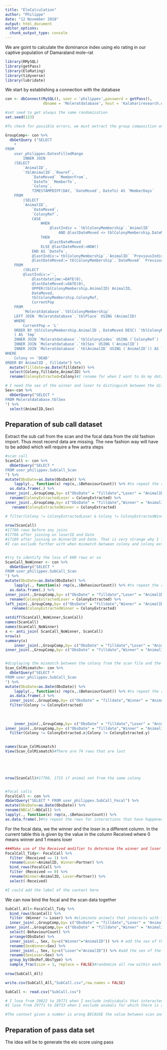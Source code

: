 ```yaml
---
title: "EloCalculation"
author: "Philippe"
date: "12 November 2018"
output: html_document
editor_options: 
  chunk_output_type: console
---
```



We are goint to calculate the dominance index using elo rating in our captive population of Damaraland mole-rat 

```r
library(RMySQL)
library(getPass)
library(EloRating)
library(tidyverse)
library(lubridate)
```

We start by establishing a connection with the database
```r
con <- dbConnect(MySQL(), user = 'philippev',password = getPass(),  
                 dbname = 'Moleratdatabase', host = 'Kalahariresearch.org')

#set seed to get always the same randomization
set.seed(123)
```



```r

#To check for possible errors, we must extract the group composition on every day of obervation. At the moment this is exctracted using the GroupComp query done by Tim Vink but which could be made much easier with the use of lead and lag function.

GroupComp<- con %>%
  dbGetQuery ("SELECT 
    *
FROM
    user_philippev.DatesFilledRange
        INNER JOIN
    (SELECT 
        `AnimalID`,
        `tblAnimalID`.`Rowref`,
            `DateMoved` `MemberFrom`,
            `DateTo` `MemberTo`,
            `Colony`,
            TIMESTAMPDIFF(DAY, `DateMoved`, DateTo) AS `MemberDays`
    FROM
        (SELECT 
        `AnimalID`,
            `DateMoved`,
            `ColonyRef`,
            CASE
                WHEN
                    @lastIndiv = `tblColonyMembership`.`AnimalID`
                        AND @lastDateMoved <> tblColonyMembership.DateMoved
                THEN
                    @lastDateMoved
                ELSE @lastDateMoved:=NOW()
            END AS `DateTo`,
            @lastIndiv:=`tblColonyMembership`.`AnimalID` `PreviousIndivid`,
            @lastDateMoved:=`tblColonyMembership`.`DateMoved` `PreviousDateMoved`
    FROM
        (SELECT 
        @lastIndiv:='',
            @lastdatetime:=DATE(0),
            @lastDateMoved:=DATE(0),
            UPPER(tblColonyMembership.AnimalID) AnimalID,
            DateMoved,
            tblColonyMembership.ColonyRef,
            CurrentPop
    FROM
        `Moleratdatabase`.`tblColonyMembership`
    LEFT JOIN `Moleratdatabase`.`tblPlace` USING (AnimalID)
    WHERE
        CurrentPop = 'L'
    ORDER BY tblColonyMembership.AnimalID , DateMoved DESC) `tblColonyMembership`
    ) AS `tmp`
    INNER JOIN `Moleratdatabase`.`tblColonyCodes` USING (`ColonyRef`)
    INNER JOIN `Moleratdatabase`.`tblSex` USING (`AnimalID`)
    INNER JOIN `Moleratdatabase`.`tblAnimalID` USING (`AnimalID`)) AS `betweenqry` ON filldate BETWEEN betweenqry.MemberFrom AND betweenqry.MemberTo - INTERVAL 1 DAY 
WHERE
    Colony <> 'DEAD'
ORDER BY AnimalID , filldate") %>% 
  mutate(filldate=as.Date(filldate)) %>% 
  select(Colony,filldate,AnimalID) %>% 
  rename(ColonyExtracted=Colony)#I rename for when I want to do my datacheck later on and see whether the colony name from observation is the same than the one extracted from Group comp

# I need the sex of the winner and loser to distinguish between the different type of interactions
Sex<-con %>% 
  dbGetQuery("SELECT *
FROM Moleratdatabase.tblSex
") %>% 
  select(AnimalID,Sex)

```


## Preparation of sub call dataset 

Extract the sub call from the scan and the focal data from the old fashion import. Thus most recend data are missing. The new fashion way will have to be added which will require a few axtra steps
```r

#scan call
ScanCall <- con %>%
  dbGetQuery("SELECT *
FROM user_philippev.SubCall_Scan
") %>% 
mutate(ObsDate=as.Date(ObsDate)) %>% 
    lapply(., function(x) rep(x,.$BehaviourCount)) %>% #to repeat the rows for interactions that have happened several times
  as.data.frame(.) %>% 
inner_join(.,GroupComp,by= c("ObsDate" = "filldate","Loser" = "AnimalID")) %>% #this is to exclude rows where recorded loser were not part of the correct group
  rename(ColonyExtractedLoser = ColonyExtracted) %>% 
inner_join(.,GroupComp,by= c("ObsDate" = "filldate","Winner" = "AnimalID")) %>% 
   rename(ColonyExtractedWinner = ColonyExtracted)

# filter(Colony != ColonyExtractedLoser & Colony != ColonyExtractedWinner)
  
nrow(ScanCall)
#17780 rows before any joins 
#17766 after joining on loserID and Date 
#17189 after joining on WinnerID and Date. That is very strange why I lose so many rows there
#I can exclude further with when mismatch between colony and colony extracted 


#try to identify the loss of 600 rows or so 
ScanCall_NoWinner <- con %>%
  dbGetQuery("SELECT *
FROM user_philippev.SubCall_Scan
") %>% 
mutate(ObsDate=as.Date(ObsDate)) %>% 
    lapply(., function(x) rep(x,.$BehaviourCount)) %>% #to repeat the rows for interactions that have happened several times
  as.data.frame(.) %>% 
inner_join(.,GroupComp,by= c("ObsDate" = "filldate","Loser" = "AnimalID")) %>% #this is to exclude rows where recorded loser were not part of the correct group
  rename(ColonyExtractedLoser = ColonyExtracted) %>% 
left_join(.,GroupComp,by= c("ObsDate" = "filldate","Winner" = "AnimalID")) %>% 
   rename(ColonyExtractedWinner = ColonyExtracted)

setdiff(ScanCall_NoWinner,ScanCall)
names(ScanCall)
names(ScanCall_NoWinner)
x <- anti_join( ScanCall_NoWinner, ScanCall)
nrow(x)
summary(x)
    inner_join(.,GroupComp,by= c("ObsDate" = "filldate","Loser" = "AnimalID","Colony"="ColonyExtracted" )) %>% #this is to exclude rows where recorded loser were not part of the correct group
inner_join(.,GroupComp,by= c("ObsDate" = "filldate","Winner" = "AnimalID","Colony"="ColonyExtracted" ))  #this is to exclude rows where recorded winner were not part of the correct group


#displaying the mismatch between the colony from the scan file and the colony names extracted from the database. I do not know what those All colonies are 
Scan_ColMismatch<- con %>%
  dbGetQuery("SELECT *
FROM user_philippev.SubCall_Scan
") %>% 
mutate(ObsDate=as.Date(ObsDate)) %>% 
    lapply(., function(x) rep(x,.$BehaviourCount)) %>% #to repeat the rows for interactions that have happened several times
  as.data.frame(.) %>% 
  inner_join(.,GroupComp,by= c("ObsDate" = "filldate","Winner" = "AnimalID")) %>% 
  filter(Colony != ColonyExtracted)
  
  
  
    inner_join(.,GroupComp,by= c("ObsDate" = "filldate","Loser" = "AnimalID")) %>% #this is to exclude rows where recorded loser were not part of the correct group
inner_join(.,GroupComp,by= c("ObsDate" = "filldate","Winner" = "AnimalID")) %>%  #this is to exclude rows where recorded winner were not part of the correct group
  filter(Colony != ColonyExtracted.x|Colony != ColonyExtracted.y)

    
names(Scan_ColMismatch)
View(Scan_ColMismatch)#There are 74 rows that are lost



  

nrow(ScanCall)#17780, 1715 if animal not from the same colony 


#focal calls
FocalCall <- con %>%
dbGetQuery("SELECT * FROM user_philippev.SubCall_Focal") %>% 
mutate(ObsDate=as.Date(ObsDate)) %>% 
rename(NBCall=NbCall) %>% 
lapply(., function(x) rep(x,.$BehaviourCount)) %>% 
as.data.frame(.)#to repeat the rows for interactions that have happened several times

```


For the focal data, we the winner and the loser in a different column. In the current table this is given by the value in the column Received where 0 means winner and 1 means loser

```r

###Make use of the Received modifier to determine the winner and loser of each interaction and put the focal data in a format that it can be joined to scan data 
FocalCall_Tidy<- FocalCall %>% 
  filter (Received == 1) %>% 
  rename(Loser=AnimalID, Winner=Partner) %>% 
  bind_rows(FocalCall %>% 
  filter (Received == 0) %>% 
  rename(Winner=AnimalID, Loser=Partner)) %>% 
  select(-Received)

#I could add the label of the context here 

```


We can now bind the focal and the scan data together
```r
SubCall_All<-FocalCall_Tidy %>% 
  bind_rows(ScanCall) %>% 
  filter (Winner != Loser) %>% #eliminate animals that interacts with themselves
  inner_join(.,GroupComp,by= c("ObsDate" = "filldate","Loser" = "AnimalID","Colony"="Colony" )) %>% #this is to exclude rows where recorded loser were not part of the correct group
inner_join(.,GroupComp,by= c("ObsDate" = "filldate","Winner" = "AnimalID","Colony"="Colony" )) %>% #this is to exclude rows where recorded winner were not part of the correct group
  select(-BehaviourCount) %>% 
  arrange(ObsDate) %>% 
  inner_join(., Sex, by=c("Winner"="AnimalID")) %>% # add the sex of the winner
  rename(SexWinner=Sex) %>% 
  inner_join(., Sex, by=c("Loser"="AnimalID")) %>% #add the sex of the loser
  rename(SexLoser=Sex) %>% 
  group_by(ObsRef,ObsType) %>%
  sample_frac(size = 1, replace = FALSE)#randomize all row within each observation per type of observation
  
nrow(SubCall_All)

write.csv(SubCall_All,"SubCall.csv",row.names = FALSE)

SubCall <- read.csv("SubCall.csv")

# I lose from 29822 to 29771 when I exclude individuals that interacted with each other
#I lose from 29771 to 28733 when I exclude animals for which there is a mismatch in the colony that is quite a lot and need fixing. I think the likelihood of mistake is higher in scan and perhaps I could fileter out separately  

#The context given a number is wrong BECAUSE the value between scan and focal are not corresponding. Thus I would beed to bering the text. But for now it has no importance

```

## Preparation of pass data set 
The idea will be to generate the elo score using pass 


